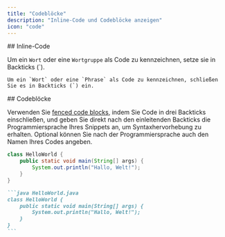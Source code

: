 ```yaml
---
title: "Codeblöcke"
description: "Inline-Code und Codeblöcke anzeigen"
icon: "code"
---
```


<div id="inline-code">
  ## Inline-Code
</div>

Um ein `Wort` oder eine `Wortgruppe` als Code zu kennzeichnen, setze sie in Backticks (`).

```
Um ein `Wort` oder eine `Phrase` als Code zu kennzeichnen, schließen Sie es in Backticks (`) ein.
```


<div id="code-blocks">
  ## Codeblöcke
</div>

Verwenden Sie [fenced code blocks](https://www.markdownguide.org/extended-syntax/#fenced-code-blocks), indem Sie Code in drei Backticks einschließen, und geben Sie direkt nach den einleitenden Backticks die Programmiersprache Ihres Snippets an, um Syntaxhervorhebung zu erhalten. Optional können Sie nach der Programmiersprache auch den Namen Ihres Codes angeben.

```java HelloWorld.java
class HelloWorld {
    public static void main(String[] args) {
        System.out.println("Hallo, Welt!");
    }
}
```

````md
```java HelloWorld.java
class HelloWorld {
    public static void main(String[] args) {
        System.out.println("Hallo, Welt!");
    }
}
```
````
